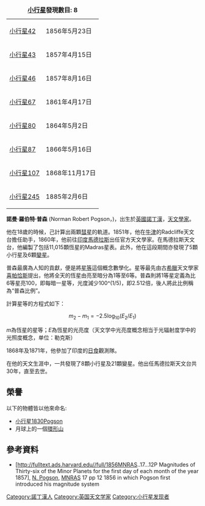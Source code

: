 {| align="right" style="border:1px solid #CCC; margin-left:15px;" cellpadding="5"
|+ '''[[小行星|小行星]]發現數目: 8'''
| [[小行星42|小行星42]] || 1856年5月23日
|-
| [[小行星43|小行星43]] || 1857年4月15日
|-
| [[小行星46|小行星46]] || 1857年8月16日
|-
| [[小行星67|小行星67]] || 1861年4月17日
|-
| [[小行星80|小行星80]] || 1864年5月2日
|-
| [[小行星87|小行星87]] || 1866年5月16日
|-
| [[小行星107|小行星107]] || 1868年11月17日
|-
| [[小行星245|小行星245]] || 1885年2月6日
|}
'''諾曼·羅伯特·普森''' (Norman Robert Pogson，{{bd|1829年|3月23日|1891年|6月23日|catIdx=P}})，出生於[[英國|英國]][[諾丁漢|諾丁漢]]，[[天文學家|天文學家]]。

他在18歲的時候，己計算出兩顆[[彗星|彗星]]的軌道。1851年，他在[[牛津|牛津]]的Radcliffe天文台擔任助手，1860年，他前往[[印度|印度]][[金奈|馬德拉斯]]出任官方天文學家。在馬德拉斯天文台，他編製了包括11,015顆恆星的Madras星表。此外，他在這段期間亦發現了5顆小行星及6顆[[變星|變星]]。

普森最廣為人知的貢獻，便是將[[星等|星等]]這個概念數學化。星等最先由古[[希臘|希臘]]天文學家[[喜帕恰斯|喜帕恰斯]]提出，他將全天的恆星由亮至暗分為1等至6等。普森則將1等星定義為比6等星亮100，即每暗一星等，光度減少100^(1/5)，即2.512倍，後人將此比例稱為“普森比例”。

計算星等的方程式如下：
:<math>m_{2} - m_{1} = -2.5 \log_{10} (E_2 / E_1)</math>

''m''為恆星的星等；''E''為恆星的光亮度（天文学中光亮度概念相当于光辐射度学中的光照度概念，单位：勒克斯）

1868年及1871年，他參加了印度的[[日食|日食]]觀測隊。

在他的天文生涯中，一共發現了8顆小行星及21顆變星。他出任馬德拉斯天文台共30年，直至去世。

== 榮譽 ==
以下的物體皆以他來命名:
* [[小行星1830|小行星1830]]Pogson
* 月球上的一個[[環形山|環形山]]

== 參考資料 ==
* [http://fulltext.ads.harvard.edu//full/1856MNRAS..17...12P Magnitudes of Thirty-six of the Minor Planets for the first day of each month of the year 1857]{{dead link|date=2018年4月 |bot=InternetArchiveBot |fix-attempted=yes }}, [[Norman_Robert_Pogson|N. Pogson]], [[Monthly_Notices_of_the_Royal_Astronomical_Society|MNRAS]] 17 pp 12 1856 in which Pogson first introduced his magnitude system

{{天文小作品}}

{{DEFAULTSORT:Pogson, Norman}}
[[Category:諾丁漢人|Category:諾丁漢人]]
[[Category:英国天文学家|Category:英国天文学家]]
[[Category:小行星发现者|Category:小行星发现者]]